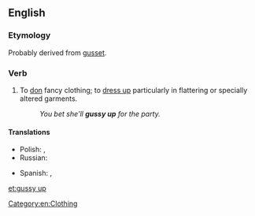 ==English==

===Etymology===
Probably derived from [[gusset]].

===Verb===
{{en-verb|gussies up|gussying up|gussied up}}

# {{context|transitive|informal|lang=en}} To [[don]] fancy clothing; to [[dress up]] particularly in flattering or specially altered garments.
#:''You bet she'll '''gussy up''' for the party.''

====Translations====
{{trans-top}}
* Polish: {{t+|pl|wystroić się|pf}}, {{t+|pl|stroić się|impf}}
* Russian: {{t+|ru|принаряжаться|tr=prinarjažát'sja}}
{{trans-mid}}
* Spanish: {{t+|es|arreglarse}}, {{t+|es|embellecer}}
{{trans-bottom}}

[[Category:en:Clothing]]

[[et:gussy up]]